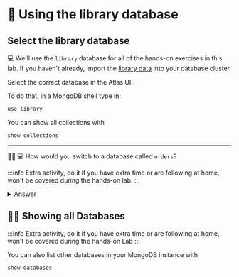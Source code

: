 
# 👐 Using the library database

## Select the library database

💻 We'll use the `library` database for all of the hands-on exercises in this lab.
If you haven't already, import the [library data](https://mdb.link/import-library-data) into your database cluster.

<Tabs groupId="aggregations">
  <TabItem value="atlas" label="Atlas UI">

Select the correct database in the Atlas UI.


<Screenshot src="/img/30-simple-queries/select-db.png" url="http://cloud.mongodb.com/yourcluster" alt="AtlasUI Showing the available DBs" />

  </TabItem>
  <TabItem value="mongodb-shell" label="MongoDB Shell">

To do that, in a MongoDB shell type in:

```js
use library
```

You can show all collections with

```js
show collections
```

---

🦸‍♂️ 💻 How would you switch to a database called `orders`?

:::info
Extra activity, do it if you have extra time or are following at home, won't be covered during the hands-on lab.
:::

<details>
<summary>Answer</summary>
<div>

```js
use orders
```

Even if this database does not yet exists, MongoDB can change to it. If we create a collection, users, etc. then this DB will get created.

Remember to get back to the library database by using:

```js
use library
```
</div>
</details>

## 🦸‍♂️ Showing all Databases

:::info
Extra activity, do it if you have extra time or are following at home, won't be covered during the hands-on Lab
:::

You can also list other databases in your MongoDB instance with

```js
show databases
```


  </TabItem>

</Tabs>

